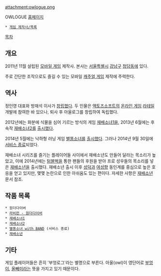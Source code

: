 attachment:owlogue.png

OWLOGUE
[http://www.owlogue.com/ 홈페이지]

 * [[게임 제작사/목록]]

[[목차]]
== 개요 ==
2011년 11월 설립된 [[모바일 게임]] 제작사. 본사는 [[서울특별시]] [[강남구]] [[청담동]]에 있다.

주로 간단한 조작으로도 즐길 수 있는 모바일 [[캐주얼 게임]] 제작에 주력한다.

== 역사 ==
정인영 대표와 방재석 이사가 [http://www.khgames.co.kr/news/articleView.html?idxno=18001 창립했다]. 두 인물은 [[액토즈소프트]]의 [[온라인 게임]] [[라테일]] 개발에 참여한 바 있으나, 퇴사 후 아울로그를 창립하여 독립했다.

2012년에는 화분에 식물을 심어 기르는 방식의 게임 [[재배소녀1]]을, 2013년 6월에는 후속작 [[재배소녀2]]를 [http://news.naver.com/main/read.nhn?mode=LSD&mid=sec&sid1=105&oid=020&aid=0002444589 출시했다].

2014년 5월에는 낙하형 러닝 게임 [[별똥소녀]]를 [http://news.naver.com/main/read.nhn?mode=LSD&mid=sec&sid1=105&oid=023&aid=0002749084 출시했다]. 그러나 2014년 9월 30일에 [http://owlogue.com/bbs/board.php?board=NoticeSSG&command=body&no=10 서비스 종료]되었다.

재배소녀 시리즈를 즐기는 플레이어들 사이에서 재배소년도 만들어 달라는 목소리가 높았고, 이에 2014년에는 [[텀블벅]]을 통한 팬들의 후원을 받아 프로 성우들의 목소리를 넣은 [[재배소년]]을 출시했다. 재배소년 출시 이후 [[성덕]]과 [[여성향]] 동인계를 중심으로 높은 호응을 얻고 있지만, 몇몇 논란으로 인한 아쉬움도 있는 편이다. 자세한 사항은 [[재배소년]] 문서 참조.

== 작품 목록 ==
 * 원더다이버
 * [[라비런 - 원더다이버]]
 * [[재배소녀1]]
 * [[재배소녀2]]
 * [[별똥소녀 with BAND]] (서비스 종료)
 * [[재배소년]]

== 기타 ==
게임 플레이어들은 흔히 '부엉로그'라는 별명으로 부른다. 아울(owl)이 영단어로 [[부엉이]], [[올빼미]]라는 뜻을 가지고 있기 때문이다.
